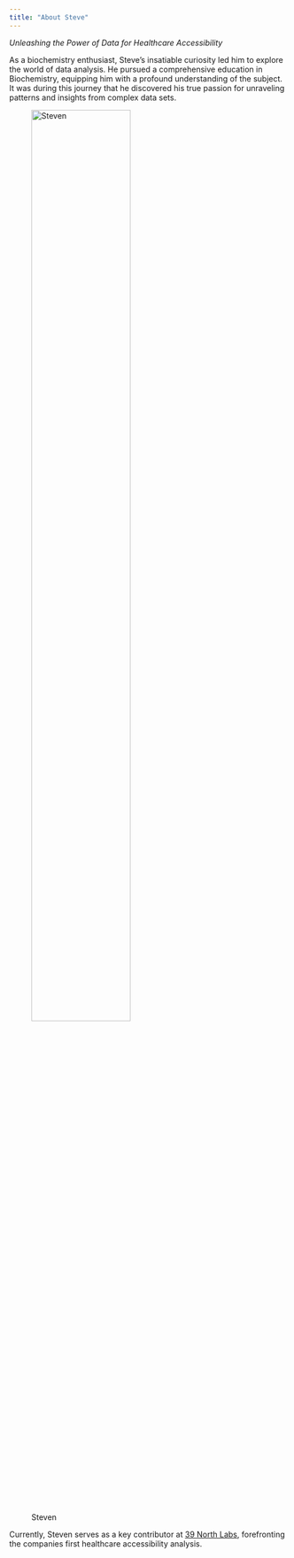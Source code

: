 ```yaml
---
title: "About Steve"
---
```


*Unleashing the Power of Data for Healthcare Accessibility*

As a biochemistry enthusiast, Steve's insatiable curiosity led him to explore the world of data analysis. He pursued a comprehensive education in Biochemistry, equipping him with a profound understanding of the subject. It was during this journey that he discovered his true passion for unraveling patterns and insights from complex data sets.

![Steven](images/Headshot.jpg){width=65%}

Currently, Steven serves as a key contributor at [39 North Labs](https://39n.io/steven-frato.html), forefronting the companies first healthcare accessibility analysis.  
